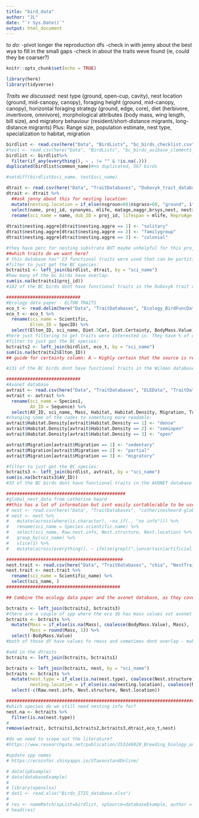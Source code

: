```yaml
---
title: "bird_data"
author: "JL"
date: "`r Sys.Date()`"
output: html_document
---
```

_to do:_
-pivot longer the reproduction dfs
-check in with jenny about the best wya to fill in the small gaps
-check in about the traits weve found (ie, could they be coarser?)


```r
knitr::opts_chunk$set(echo = TRUE)

library(here) 
library(tidyverse)

```

_Traits we discussed:_
nest type (ground, open-cup, cavity), nest location (ground, mid-canopy, canopy), foraging height (ground, mid-canopy, canopy), horizontal foraging strategy (ground, edge, core), diet (herbivore, invertivore, omnivore), morphological attributes (body mass, wing length, bill size), and migratory behaviour (resident/short-distance migrants, long-distance migrants)
Plus: Range size, population estimate, nest type, specialization to habitat, migration

```r
birdlist <- read.csv(here("Data", "BirdLists", "bc_birds_checklist.csv"))
#test <- read.csv(here("Data", "BirdLists", "bc_birds_avibase_clements_2025.csv"))
birdlist <- birdlist%>%
  filter(if_any(everything(), ~ . != "" & !is.na(.)))
duplicated(birdlist$common_name)#no duplicated, 567 birds

#setdiff(birdlist$sci_name, test$sci_name)

```

```r
dtrait <- read.csv(here("Data", "TraitDatabases", "Dubovyk_trait_database.csv"))
dtrait <- dtrait %>% 
  ##ask jenny about this for nesting location:
  mutate(nesting.location = if_else(nsgroun>60|nsgrass>60, "ground", if_else(nsshru>60, "shrub", if_else(nsdeci>60|nsconi>60, "tree", if_else(nssnag>60, "snag", if_else(nsbank>60|nstang>60|nsfloat>60, "aquatic", NA)))))) %>% 
  select(name, proj_id, synonyms, mlife, matage,naggr,brsys,nest, nesting.location) %>% 
  rename(sci_name = name, dub_ID = proj_id, lifespan = mlife, ReproAge = matage, nesting.aggre = naggr, breed.sys = brsys, nest.type = nest)
  
dtrait$nesting.aggre[dtrait$nesting.aggre == 1] <- "solitary"
dtrait$nesting.aggre[dtrait$nesting.aggre == 2] <- "familygroup"
dtrait$nesting.aggre[dtrait$nesting.aggre == 3] <- "colonial"

#they have perc for nesting substrate BUT maybe unhelpful for this project
##which traits do we want here?
# this database has" 23 functional traits were used that can be partitioned into categories of ecological influence and importance within habitat filtering: metadata at https://zenodo.org/records/13351162
#filter to just get the BC species:
bctraits1 <- left_join(birdlist, dtrait, by = "sci_name")
#how many of the bc birds have overlap: 
sum(is.na(bctraits1$proj_id))
#182 of the BC birds dont have functional traits in the Dubovyk trait database

############################
#Ecology data paper - ELTON TRAITS
eco_t <- read.delim(here("Data", "TraitDatabases", "Ecology_BirdFuncDat.txt"), sep = "\t", header = T)
eco_t <- eco_t %>% 
  rename(sci_name = Scientific,
         Elton_ID = SpecID) %>% 
  select(Elton_ID, sci_name, Diet.5Cat, Diet.Certainty, BodyMass.Value)
#here just filtering to get traits were interested in. They have % of diet and then the majority diet, keeping the latter. And have percetnage of time spent in each habitat type but no majority column. For now, filtering these out because they seem difficult to compare to other data sources.
#filter to just get the BC species:
bctraits2 <- left_join(birdlist, eco_t, by = "sci_name")
sum(is.na(bctraits2$Elton_ID))
## guide for certainty column: A – Highly certain that the source is reliable and has provided accurate diet information. B – Reasonably confident that source is reliable, however information on relative proportion of each diet category making up the whole diet is possibly uncertain. C – Quality of source diet estimate unclear or inferred from a specific congeneric species with good sources. D1, D2 – Species-level information missing and value is that typical for genus (D1) or family (D2).

#131 of the BC birds dont have functional traits in the Wilman database

############################
#Avonet database
avtrait <- read.csv(here("Data", "TraitDatabases", "ELEData", "TraitData", "AVONET1_BirdLife.csv"))
avtrait <- avtrait %>% 
  rename(sci_name = Species1,
         AV_ID = Sequence) %>% 
  select(AV_ID, sci_name, Mass, Habitat, Habitat.Density, Migration, Trophic.Level, Trophic.Niche, Primary.Lifestyle, Min.Latitude, Max.Latitude, Centroid.Latitude, Centroid.Longitude, Range.Size)
#changing some of the codes to something more readable:
avtrait$Habitat.Density[avtrait$Habitat.Density == 1] <- "dense"
avtrait$Habitat.Density[avtrait$Habitat.Density == 2] <- "semiopen"
avtrait$Habitat.Density[avtrait$Habitat.Density == 3] <- "open"

avtrait$Migration[avtrait$Migration == 1] <- "sedentary"
avtrait$Migration[avtrait$Migration == 2] <- "partial"
avtrait$Migration[avtrait$Migration == 3] <- "migratory"

#filter to just get the BC species:
bctraits3 <- left_join(birdlist, avtrait, by = "sci_name")
sum(is.na(bctraits3$AV_ID))
#33 of the BC birds dont have functional traits in the AVONET database

#############################################
#global_nest_data from catherine heard
##this has a lot of information but isnt easily sortable/able to be used in coding. May have to go through by hand for some of the species.
# nest <- read.csv(here("Data", "TraitDatabases", "catherinesheard-global-nest-data", "global_nest_data.csv"))
# nest <- nest %>%
#   mutate(across(where(is.character), ~na_if(., "no info"))) %>% 
#   rename(sci_name = Species.scientific.name) %>% 
#   select(sci_name, Raw.nest.info, Nest.structure, Nest.location) %>% 
#   group_by(sci_name) %>% 
#   slice(1) %>% 
#   mutate(across(everything(), ~ ifelse(grepl(",|uncertain|artificial|\\b|\\bnone\\b", ., ignore.case = TRUE), NA, .)))#there are multiple records for each species, just look at the first entry

############################################
nest.trait <- read.csv(here("Data", "TraitDatabases", "chia", "NestTrait_v2.csv"))
nest.trait <- nest.trait %>% 
  rename(sci_name = Scientific_name) %>% 
  select(sci_name, )
###########################################

## Combine the ecology data paper and the avonet database, as they cover different things:

bctraits <- left_join(bctraits2, bctraits3)
#there are a couple of spp where the eco db has mass values vut avonet does,just coalesce those over where its NA in the avonet db
bctraits <- bctraits %>% 
  mutate(Mass = if_else(is.na(Mass), coalesce(BodyMass.Value), Mass),
         Mass = round(Mass, 1)) %>% 
  select(-BodyMass.Value)
#both of those df have values fo rmass and sometimes dont overlap - make a column that is a combination of the two.

#add in the dtraits
bctraits <- left_join(bctraits, bctraits1)

bctraits <- left_join(bctraits, nest, by = "sci_name")
bctraits <- bctraits %>% 
  mutate(nest.type = if_else(is.na(nest.type), coalesce(Nest.structure), nest.type),
         nesting.location = if_else(is.na(nesting.location), coalesce(Nest.location), nesting.location)) %>% 
  select(-c(Raw.nest.info, Nest.structure, Nest.location))

###################################################################################
#which species do we still need nesting info for?
nest.na <- bctraits %>% 
  filter(is.na(nest.type))
#
remove(avtrait, bctraits1,bctraits2,bctraits3,dtrait,eco_t,nest)
```

```r
#do we need to scope out the literature?
#https://www.researchgate.net/publication/253246028_Breeding_biology_and_nest_characteristics_of_the_Eurasian_Kestrel_in_different_environments_on_an_Atlantic_island
```


```r
#update spp names
# https://ecoinfor.shinyapps.io/UTaxonstandOnline/

# data(spExample)
# data(databaseExample)
# 
# library(openxlsx)
# dat1 <- read.xlsx("Birds_ITIS_database.xlsx")
# 
# res <- nameMatch(spList=birdlist, spSource=databaseExample, author = TRUE, max.distance= 1)
# head(res)
```

